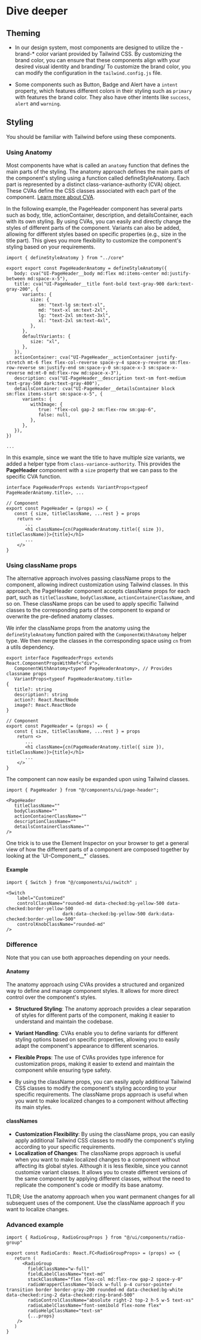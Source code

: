 
# Dive deeper

## Theming

- In our design system, most components are designed to utilize the -brand-* color variant provided by Tailwind CSS.
By customizing the brand color, you can ensure that these components align with your desired visual identity and branding/
To customize the brand color, you can modify the configuration in the `tailwind.config.js` file.

- Some components such as Button, Badge and Alert have a `intent` property, which features different colors in their styling such as `primary` with features the brand color.
They also have other intents like `success`, `alert` and `warning`.


## Styling

<Callout>
    You should be familiar with Tailwind before using these components.
</Callout>

### Using Anatomy

Most components have what is called an `anatomy` function that defines the main parts of the styling.
The anatomy approach defines the main parts of the component's styling using a function called defineStyleAnatomy.
Each part is represented by a distinct class-variance-authority (CVA) object. These CVAs define the CSS classes associated with each part of the component. [Learn more about CVA](https://cva.style/docs/getting-started).

In the following example, the PageHeader component has several parts such as body, title, actionContainer, description, and detailsContainer, each with its own styling.
By using CVAs, you can easily and directly change the styles of different parts of the component. Variants can also be added, allowing for different styles based on specific properties (e.g., size in the title part).
This gives you more flexibility to customize the component's styling based on your requirements.


```tsx /cva/
import { defineStyleAnatomy } from "../core"

export export const PageHeaderAnatomy = defineStyleAnatomy({
   body: cva("UI-PageHeader__body md:flex md:items-center md:justify-between md:space-x-5"),
   title: cva("UI-PageHeader__title font-bold text-gray-900 dark:text-gray-200", {
      variants: {
         size: {
            sm: "text-lg sm:text-xl",
            md: "text-xl sm:text-2xl",
            lg: "text-2xl sm:text-3xl",
            xl: "text-2xl sm:text-4xl",
         },
      },
      defaultVariants: {
         size: "xl",
      },
   }),
   actionContainer: cva("UI-PageHeader__actionContainer justify-stretch mt-6 flex flex-col-reverse space-y-4 space-y-reverse sm:flex-row-reverse sm:justify-end sm:space-y-0 sm:space-x-3 sm:space-x-reverse md:mt-0 md:flex-row md:space-x-3"),
   description: cva("UI-PageHeader__description text-sm font-medium text-gray-500 dark:text-gray-400"),
   detailsContainer: cva("UI-PageHeader__detailsContainer block sm:flex items-start sm:space-x-5", {
      variants: {
         withImage: {
            true: "flex-col gap-2 sm:flex-row sm:gap-6",
            false: null,
         },
      },
   }),
})

...
```

In this example, since we want the title to have multiple size variants, we added a helper type from `class-variance-authority`.
This provides the **PageHeader** component with a `size` property that we can pass to the specific CVA function.

```tsx /VariantProps<typeof PageHeaderAnatomy.title>/ /PageHeaderAnatomy.title({ size })/ /size/
interface PageHeaderProps extends VariantProps<typeof PageHeaderAnatomy.title>, ...

// Component
export const PageHeader = (props) => {
   const { size, titleClassName, ...rest } = props
    return <>
       ...
       <h1 className={cn(PageHeaderAnatomy.title({ size }), titleClassName)}>{title}</h1>
       ...
    </>
}
```

### Using className props

The alternative approach involves passing className props to the component, allowing indirect customization using Tailwind classes.
In this approach, the PageHeader component accepts className props for each part, such as `titleClassName`, `bodyClassName`, `actionContainerClassName`, and so on.
These className props can be used to apply specific Tailwind classes to the corresponding parts of the component to expand or overwrite the pre-defined anatomy classes.

We infer the className props from the anatomy using the `defineStyleAnatomy` function paired with the `ComponentWithAnatomy` helper type. We then merge the classes in the corresponding space using
`cn` from a utils dependency.

```tsx {2} /titleClassName/
export interface PageHeaderProps extends React.ComponentPropsWithRef<"div">,
   ComponentWithAnatomy<typeof PageHeaderAnatomy>, // Provides classname props
   VariantProps<typeof PageHeaderAnatomy.title>
{
   title?: string
   description?: string
   action?: React.ReactNode
   image?: React.ReactNode
}

// Component
export const PageHeader = (props) => {
   const { size, titleClassName, ...rest } = props
    return <>
       ...
       <h1 className={cn(PageHeaderAnatomy.title({ size }), titleClassName)}>{title}</h1>
       ...
    </>
}
```

The component can now easily be expanded upon using Tailwind classes.

```tsx
import { PageHeader } from "@/components/ui/page-header";

<PageHeader
   titleClassName=""
   bodyClassName=""
   actionContainerClassName=""
   descriptionClassName=""
   detailsContainerClassName=""
/>
```

<Callout>
    One trick is to use the Element Inspector on your browser to get a general view of how the different parts of a component are composed together by looking at the `UI-Component__*` classes.
</Callout>

#### Example

```tsx
import { Switch } from "@/components/ui/switch" ;

<Switch
    label="Customized"
    controlClassName="rounded-md data-checked:bg-yellow-500 data-checked:border-yellow-500
                     dark:data-checked:bg-yellow-500 dark:data-checked:border-yellow-500"
    controlKnobClassName="rounded-md"
/>
```

<Preview>
    <Switch label="Default" />
    <Switch
        label="Customized"
        controlClassName="rounded-md data-checked:bg-yellow-500 data-checked:border-yellow-500 dark:data-checked:bg-yellow-500 dark:data-checked:border-yellow-500"
        controlKnobClassName="rounded-md"
    />
</Preview>

### Difference

<Callout>
    Note that you can use both approaches depending on your needs.
</Callout>

#### Anatomy

The anatomy approach using CVAs provides a structured and organized way to define and manage component styles. It allows for more direct control over the component's styles.

- **Structured Styling**: The anatomy approach provides a clear separation of styles for different parts of the component, making it easier to understand and maintain the codebase.
- **Variant Handling**: CVAs enable you to define variants for different styling options based on specific properties, allowing you to easily adapt the component's appearance to different scenarios.
- **Flexible Props**: The use of CVAs provides type inference for customization props, making it easier to extend and maintain the component while ensuring type safety.

- By using the className props, you can easily apply additional Tailwind CSS classes to modify the component's styling according to your specific requirements.
The className props approach is useful when you want to make localized changes to a component without affecting its main styles.

#### classNames

- **Customization Flexibility**: By using the className props, you can easily apply additional Tailwind CSS classes to modify the component's styling according to your specific requirements.
- **Localization of Changes**: The className props approach is useful when you want to make localized changes to a component without affecting its global styles.
Although it is less flexible, since you cannot customize variant classes. It allows you to create different versions of the same component by applying different classes, without the need to replicate the component's code or modify its base anatomy.

TLDR; Use the anatomy approach when you want permanent changes for all subsequent uses of the component. Use the className approach if you want to localize changes.

### Advanced example

<Preview>
    <RadioGroup
        label="Customized"
        fieldClassName="w-full"
        fieldLabelClassName="text-md"
        stackClassName="flex flex-col md:flex-row gap-2 space-y-0"
        radioWrapperClassName="block w-full p-4 cursor-pointer transition border border-gray-200 rounded-md data-checked:bg-white data-checked:ring-2 data-checked:ring-brand-500"
        radioControlClassName="absolute right-2 top-2 h-5 w-5 text-xs"
        radioLabelClassName="font-semibold flex-none flex"
        radioHelpClassName="text-sm"
        defaultValue="1"
        options={[
            {value: "1", label: "Option 1"},
            {value: "2", label: "Option 2"},
            {value: "3", label: "Option 3"},
        ]}
    />
</Preview>

```tsx
import { RadioGroup, RadioGroupProps } from "@/ui/components/radio-group"

export const RadioCards: React.FC<RadioGroupProps> = (props) => {
   return (
      <RadioGroup
        fieldClassName="w-full"
        fieldLabelClassName="text-md"
        stackClassName="flex flex-col md:flex-row gap-2 space-y-0"
        radioWrapperClassName="block w-full p-4 cursor-pointer transition border border-gray-200 rounded-md data-checked:bg-white data-checked:ring-2 data-checked:ring-brand-500"
        radioControlClassName="absolute right-2 top-2 h-5 w-5 text-xs"
        radioLabelClassName="font-semibold flex-none flex"
        radioHelpClassName="text-sm"
        {...props}
    />
   )
}
```
